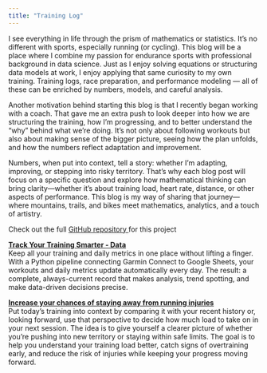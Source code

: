 ```yaml
---
title: "Training Log"
---
```


:::{=html}
<link rel="stylesheet" href="https://cdnjs.cloudflare.com/ajax/libs/font-awesome/6.5.1/css/all.min.css" integrity="sha512-9usAa8m0M+WyW59Ry...cut..." crossorigin="anonymous" referrerpolicy="no-referrer" />
:::

I see everything in life through the prism of mathematics or statistics. It's no different with sports, especially running (or cycling). This blog will be a place where I combine my passion for endurance sports with professional background in data science.  Just as I enjoy solving equations or structuring data models at work, I enjoy applying that same curiosity to my own training. Training logs, race preparation, and performance modeling — all of these can be enriched by numbers, models, and careful analysis.

Another motivation behind starting this blog is that I recently began working with a coach. That gave me an extra push to look deeper into how we are structuring the training, how I’m progressing, and to better understand the “why” behind what we’re doing. It’s not only about following workouts but also about making sense of the bigger picture, seeing how the plan unfolds, and how the numbers reflect adaptation and improvement.

Numbers, when put into context, tell a story: whether I’m adapting, improving, or stepping into risky territory. That’s why each blog post will focus on a specific question and explore how mathematical thinking can bring clarity—whether it’s about training load, heart rate, distance, or other aspects of performance. This blog is my way of sharing that journey—where mountains, trails, and bikes meet mathematics, analytics, and a touch of artistry.

```{=html}
<div class="project-link-container">
    <i class="fab fa-github"></i>
    <span> Check out the full 
    <a href="https://github.com/1312Bravo/TrainingPeaks_customLog" target="_blank"> GitHub repository </a>
    for this project</span>
</div>
```

::: {.blog-card}
[**Track Your Training Smarter - Data**](training_log/data.qmd)  
Keep all your training and daily metrics in one place without lifting a finger. With a Python pipeline connecting Garmin Connect to Google Sheets, your workouts and daily metrics update automatically every day. The result: a complete, always-current record that makes analysis, trend spotting, and make data-driven decisions precise.
:::

::: {.blog-card}
[**Increase your chances of staying away from running injuries**](training_log/relative_training_load.qmd)  
Put today’s training into context by comparing it with your recent history or, looking forward, use that perspective to decide how much load to take on in your next session. The idea is to give yourself a clearer picture of whether you’re pushing into new territory or staying within safe limits. The goal is to help you understand your training load better, catch signs of overtraining early, and reduce the risk of injuries while keeping your progress moving forward.
:::